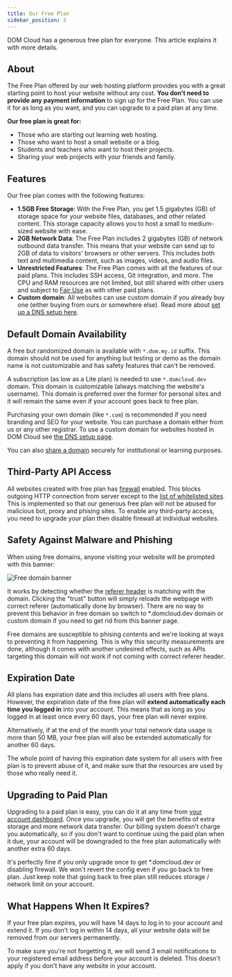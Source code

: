 ```yaml
---
title: Our Free Plan
sidebar_position: 3
---
```


DOM Cloud has a generous free plan for everyone. This article explains it with more details.

## About

The Free Plan offered by our web hosting platform provides you with a great starting point to host your website without any cost. **You don't need to provide any payment information** to sign up for the Free Plan. You can use it for as long as you want, and you can upgrade to a paid plan at any time.

**Our free plan is great for:**

+ Those who are starting out learning web hosting.
+ Those who want to host a small website or a blog.
+ Students and teachers who want to host their projects.
+ Sharing your web projects with your friends and family.

## Features

Our free plan comes with the following features:

+ **1.5GB Free Storage**: With the Free Plan, you get 1.5 gigabytes (GB) of storage space for your website files, databases, and other related content. This storage capacity allows you to host a small to medium-sized website with ease.
+ **2GB Network Data**: The Free Plan includes 2 gigabytes (GB) of network outbound data transfer. This means that your website can send up to 2GB of data to visitors' browsers or other servers. This includes both text and multimedia content, such as images, videos, and audio files.
+ **Unrestricted Features**: The Free Plan comes with all the features of our paid plans. This includes SSH access, Git integration, and more. The CPU and RAM resources are not limited, but still shared with other users and subject to [Fair Use](./guarantees.mdx#it-will-not-be-always-tolerable) as with other paid plans.
+ **Custom domain**: All websites can use custom domain if you already buy one (either buying from ours or somewhere else). Read more about [set up a DNS setup here](../features/dns.mdx).

## Default Domain Availability

A free but randomized domain is available with `*.dom.my.id` suffix. This domain should not be used for anything but testing or demo as the domain name is not customizable and has safety features that can't be removed.

A subscription (as low as a Lite plan) is needed to use `*.domcloud.dev` domain. This domain is customizable (always matching the website's username). This domain is preferred over the former for personal sites and it will remain the same even if your account goes back to free plan.

Purchasing your own domain (like `*.com`) is recommended if you need branding and SEO for your website. You can purchase a domain either from us or any other registrar. To use a custom domain for websites hosted in DOM Cloud see [the DNS setup page](../features/dns.mdx).

You can also [share a domain](../features/dns.mdx#sharing-a-domain) securely for institutional or learning purposes.

## Third-Party API Access

All websites created with free plan has [firewall](../features/security.mdx#outbound-connection) enabled. This blocks outgoing HTTP connection from server except to the [list of whitelisted sites](https://github.com/domcloud/bridge/blob/main/src/whitelist/sites.conf). This is implemented so that our generous free plan will not be abused for malicious bot, proxy and phising sites. To enable any third-party access, you need to upgrade your plan then disable firewall at individual websites.

## Safety Against Malware and Phishing

When using free domains, anyone visiting your website will be prompted with this banner:

![Free domain banner](/assets/ss/freedomainbanner.png)

It works by detecting whether the [referer header](https://developer.mozilla.org/en-US/docs/Web/HTTP/Headers/Referer) is matching with the domain. Clicking the "trust" button will simply reloads the webpage with correct referer (automatically done by browser). There are no way to prevent this behavior in free domain so switch to \*.domcloud.dev domain or custom domain if you need to get rid from this banner page.

Free domains are susceptible to phising contents and we're looking at ways to preventing it from happening. This is why this security measurements are done, although it comes with another undesired effects, such as APIs targeting this domain will not work if not coming with correct referer header.

## Expiration Date

All plans has expiration date and this includes all users with free plans. However, the expiration date of the free plan will **extend automatically each time you logged in** into your account. This means that as long as you logged in at least once every 60 days, your free plan will never expire.

Alternatively, if at the end of the month your total network data usage is more than 50 MB, your free plan will also be extended automatically for another 60 days. 

The whole point of having this expiration date system for all users with free plan is to prevent abuse of it, and make sure that the resources are used by those who really need it.

## Upgrading to Paid Plan

Upgrading to a paid plan is easy, you can do it at any time from [your account dashboard](https://my.domcloud.co/user/upgrade). Once you upgrade, you will get the benefits of extra storage and more network data transfer. Our billing system doesn't charge you automatically, so if you don't want to continue using the paid plan when it due, your account will be downgraded to the free plan automatically with another extra 60 days.

It's perfectly fine if you only upgrade once to get *.domcloud.dev or disabling firewall. We won't revert the config even if you go back to free plan. Just keep note that going back to free plan still reduces storage / network limit on your account. 

## What Happens When It Expires?

If your free plan expires, you will have 14 days to log in to your account and extend it. If you don't log in within 14 days, all your website data will be removed from our servers permanently.

To make sure you're not forgetting it, we will send 3 email notifications to your registered email address before your account is deleted. This doesn't apply if you don't have any website in your account.
